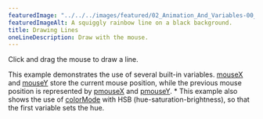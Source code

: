 ---
featuredImage: "../../../images/featured/02_Animation_And_Variables-00_Drawing_Lines-thumbnail.png"
featuredImageAlt: A squiggly rainbow line on a black background.
title: Drawing Lines
oneLineDescription: Draw with the mouse.
---

Click and drag the mouse to draw a line.

This example demonstrates the use of several built-in
variables.
<a href="/reference/p5/mouseX">mouseX</a>
and
<a href="/reference/p5/mouseY">mouseY</a>
store the current mouse position, while the
previous mouse position is represented by
<a href="/reference/p5/pmouseX">pmouseX</a>
and
<a href="/reference/p5/pmouseY">pmouseY</a>.
 *
This example also shows the use of
<a href="/reference/p5/colorMode">colorMode</a> with HSB
(hue-saturation-brightness), so that the first variable sets the hue.